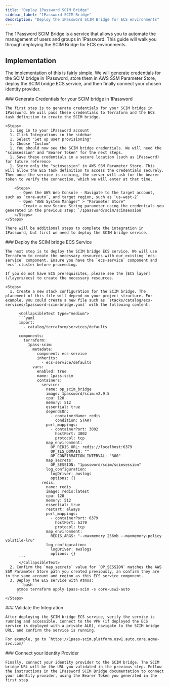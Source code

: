 ```yaml
---
title: "Deploy 1Password SCIM Bridge"
sidebar_label: "1Password SCIM Bridge"
description: "Deploy the 1Password SCIM Bridge for ECS environments"
---
```



<Intro>
  The 1Password SCIM Bridge is a service that allows you to automate the management of users and groups in 1Password. This guide will walk you through deploying the SCIM Bridge for ECS environments.
</Intro>

## Implementation

The implementation of this is fairly simple. We will generate credentials for the SCIM bridge in 1Password, store them in AWS SSM Parameter Store, deploy the SCIM bridge ECS service, and then finally connect your chosen identity provider.

<Steps>
  <Step>
    ### <StepNumber/> Generate Credentials for your SCIM bridge in 1Password

    The first step is to generate credentials for your SCIM bridge in 1Password. We will pass these credentials to Terraform and the ECS task definition to create the SCIM bridge.

    <Steps>
      1. Log in to your 1Password account
      1. Click Integrations in the sidebar
      1. Select "Set up user provisioning"
      1. Choose "Custom"
      1. You should now see the SCIM bridge credentials. We will need the "scimsession" and "Bearer Token" for the next steps.
      1. Save these credentials in a secure location (such as 1Password) for future reference
      1. Store only the "scimsession" in AWS SSM Parameter Store. This will allow the ECS task definition to access the credentials securely. Then once the service is running, the server will ask for the bearer token to verify the connection, which we will enter at that time.

        <Steps>
          - Open the AWS Web Console - Navigate to the target account, such as `core-auto`, and target region, such as `us-west-2`
          - Open "AWS System Manager" > "Parameter Store"
          - Create a new Secure String parameter using the credentials you generated in the previous step: `/1password/scim/scimsession`
        </Steps>
    </Steps>

    There will be additional steps to complete the integration in 1Password, but first we need to deploy the SCIM bridge service.
  </Step>

  <Step>
    ### <StepNumber /> Deploy the SCIM bridge ECS Service

    The next step is to deploy the SCIM bridge ECS service. We will use Terraform to create the necessary resources with our existing `ecs-service` component. Ensure you have the `ecs-service` component and `ecs` cluster before proceeding.

    If you do not have ECS prerequisites, please see the [ECS layer](/layers/ecs) to create the necessary resources.

    <Steps>
      1. Create a new stack configuration for the SCIM bridge. The placement of this file will depend on your project structure. For example, you could create a new file such as `stacks/catalog/ecs-services/1password-scim-bridge.yaml` with the following content:

          <CollapsibleText type="medium">
          ```yaml
          import:
            - catalog/terraform/services/defaults

          components:
            terraform:
              1pass-scim:
                metadata:
                  component: ecs-service
                  inherits:
                    - ecs-service/defaults
                vars:
                  enabled: true
                  name: 1pass-scim
                  containers:
                    service:
                      name: op_scim_bridge
                      image: 1password/scim:v2.9.5
                      cpu: 128
                      memory: 512
                      essential: true
                      dependsOn:
                        - containerName: redis
                          condition: START
                      port_mappings:
                        - containerPort: 3002
                          hostPort: 3002
                          protocol: tcp
                      map_environment:
                        OP_REDIS_URL: redis://localhost:6379
                        OP_TLS_DOMAIN: ""
                        OP_CONFIRMATION_INTERVAL: "300"
                      map_secrets:
                        OP_SESSION: "1password/scim/scimsession"
                      log_configuration:
                        logDriver: awslogs
                        options: {}
                    redis:
                      name: redis
                      image: redis:latest
                      cpu: 128
                      memory: 512
                      essential: true
                      restart: always
                      port_mappings:
                        - containerPort: 6379
                          hostPort: 6379
                          protocol: tcp
                      map_environment:
                        REDIS_ARGS: "--maxmemory 256mb --maxmemory-policy volatile-lru"
                      log_configuration:
                        logDriver: awslogs
                        options: {}
          ```
          </CollapsibleText>
      2. Confirm the `map_secrets` value for `OP_SESSION` matches the AWS SSM Parameter Store path you created previously, an confirm they are in the same account and region as this ECS service component.
      3. Deploy the ECS service with Atmos:
         ```bash
         atmos terraform apply 1pass-scim -s core-usw2-auto
         ```
    </Steps>
  </Step>

  <Step>
    ### <StepNumber/> Validate the Integration

    After deploying the SCIM bridge ECS service, verify the service is running and accessible. Connect to the VPN (if deployed the ECS service is deployed with a private ALB), navigate to the SCIM bridge URL, and confirm the service is running.

    For example, go to `https://1pass-scim.platform.usw1.auto.core.acme-svc.com/`
  </Step>

  <Step>
    ### <StepNumber/> Connect your Identity Provider

    Finally, connect your identity provider to the SCIM bridge. The SCIM bridge URL will be the URL you validated in the previous step. Follow the instructions in the 1Password SCIM Bridge documentation to connect your identity provider, using the Bearer Token you generated in the first step.

  </Step>

</Steps>
